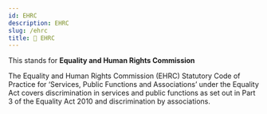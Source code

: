 ```yaml
---
id: EHRC
description: EHRC
slug: /ehrc
title: 🌻 EHRC
---
```


This stands for **Equality and Human Rights Commission** <br />

The Equality and Human Rights Commission (EHRC) Statutory Code of Practice for ‘Services, Public Functions and Associations’ under the Equality Act covers discrimination in services and public functions as set out in Part 3 of the Equality Act 2010 and discrimination by associations.